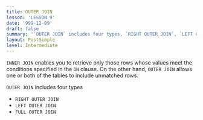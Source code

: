 ```yaml
---
title: OUTER JOIN
lesson: 'LESSON 9'
date: '999-12-09'
draft: false
summary: '`OUTER JOIN` includes four types, `RIGHT OUTER JOIN`, `LEFT OUTER JOIN`, `FULL OUTER JOIN`'
layout: PostSimple
level: Intermediate
---
```


`INNER JOIN` enables you to retrieve only those rows whose values meet the conditions specified in the `ON` clause. On the other hand, `OUTER JOIN` allows one or both of the tables to include unmatched rows.

`OUTER JOIN` includes four types

- `RIGHT OUTER JOIN`
- `LEFT OUTER JOIN`
- `FULL OUTER JOIN`

